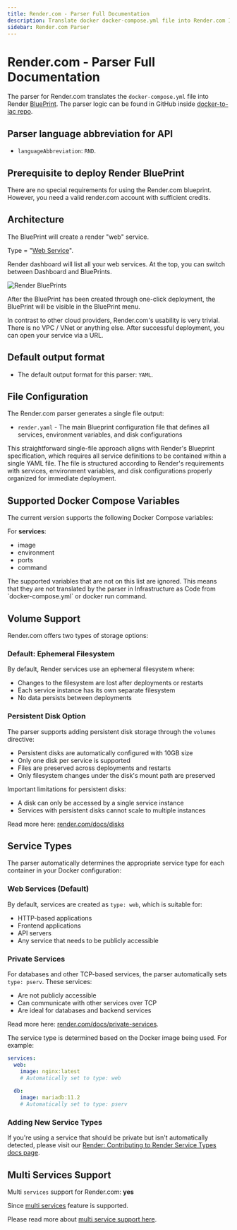 ```yaml
---
title: Render.com - Parser Full Documentation
description: Translate docker docker-compose.yml file into Render.com Infrastructure as Code with DeployStack
sidebar: Render.com Parser
---
```


# Render.com - Parser Full Documentation

The parser for Render.com translates the `docker-compose.yml` file into Render [BluePrint](https://render.com/docs/infrastructure-as-code). The parser logic can be found in GitHub inside [docker-to-iac repo](https://github.com/deploystackio/docker-to-iac/blob/main/src/parsers/render.ts).

## Parser language abbreviation for API

- `languageAbbreviation`: `RND`.

## Prerequisite to deploy Render BluePrint

There are no special requirements for using the Render.com blueprint. However, you need a valid render.com account with sufficient credits.

## Architecture

The BluePrint will create a render "web" service.

Type = "[Web Service](https://render.com/docs/blueprint-spec#type)".

Render dashboard will list all your web services. At the top, you can switch between Dashboard and BluePrints.

![Render BluePrints](../../assets/images/docker-to-iac/render.com-dashboard-blueprints.png)

After the BluePrint has been created through one-click deployment, the BluePrint will be visible in the BluePrint menu.

In contrast to other cloud providers, Render.com's usability is very trivial. There is no VPC / VNet or anything else. After successful deployment, you can open your service via a URL.

## Default output format

- The default output format for this parser: `YAML`.

## File Configuration

The Render.com parser generates a single file output:

- `render.yaml` - The main Blueprint configuration file that defines all services, environment variables, and disk configurations

This straightforward single-file approach aligns with Render's Blueprint specification, which requires all service definitions to be contained within a single YAML file. The file is structured according to Render's requirements with services, environment variables, and disk configurations properly organized for immediate deployment.

## Supported Docker Compose Variables

The current version supports the following Docker Compose variables:

For __services__:

- image
- environment
- ports
- command

<Callout>
The supported variables that are not on this list are ignored. This means that they are not translated by the parser in Infrastructure as Code from `docker-compose.yml` or docker run command.
</Callout>

## Volume Support

Render.com offers two types of storage options:

### Default: Ephemeral Filesystem

By default, Render services use an ephemeral filesystem where:

- Changes to the filesystem are lost after deployments or restarts
- Each service instance has its own separate filesystem
- No data persists between deployments

### Persistent Disk Option

The parser supports adding persistent disk storage through the `volumes` directive:

- Persistent disks are automatically configured with 10GB size
- Only one disk per service is supported
- Files are preserved across deployments and restarts
- Only filesystem changes under the disk's mount path are preserved

Important limitations for persistent disks:

- A disk can only be accessed by a single service instance
- Services with persistent disks cannot scale to multiple instances

Read more here: [render.com/docs/disks](https://render.com/docs/disks)

## Service Types

The parser automatically determines the appropriate service type for each container in your Docker configuration:

### Web Services (Default)

By default, services are created as `type: web`, which is suitable for:

- HTTP-based applications
- Frontend applications
- API servers
- Any service that needs to be publicly accessible

### Private Services

For databases and other TCP-based services, the parser automatically sets `type: pserv`. These services:

- Are not publicly accessible
- Can communicate with other services over TCP
- Are ideal for databases and backend services

Read more here: [render.com/docs/private-services](https://render.com/docs/private-services).

The service type is determined based on the Docker image being used. For example:

```yaml
services:
  web:
    image: nginx:latest
    # Automatically set to type: web
    
  db:
    image: mariadb:11.2
    # Automatically set to type: pserv
```

### Adding New Service Types

If you're using a service that should be private but isn't automatically detected, please visit our [Render: Contributing to Render Service Types docs page](/docker-to-iac/render-contributing-to-service-types).

## Multi Services Support

Multi `services` support for Render.com: __yes__

Since [multi services](https://render.com/docs/blueprint-spec#root-level-fields) feature is supported.

Please read more about [multi service support here](/docker-to-iac/multi-services-support).
